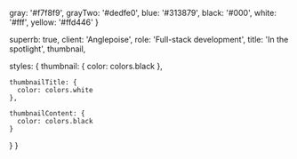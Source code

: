 
  gray: '#f7f8f9',
  grayTwo: '#dedfe0',
  blue: '#313879',
  black: '#000',
  white: '#fff',
  yellow: '#ffd446'
}

  superrb: true,
  client: 'Anglepoise',
  role: 'Full-stack development',
  title: 'In the spotlight',
  thumbnail,

  styles: {
    thumbnail: {
      color: colors.black
    },

    thumbnailTitle: {
      color: colors.white
    },

    thumbnailContent: {
      color: colors.black
    }
  }
}
